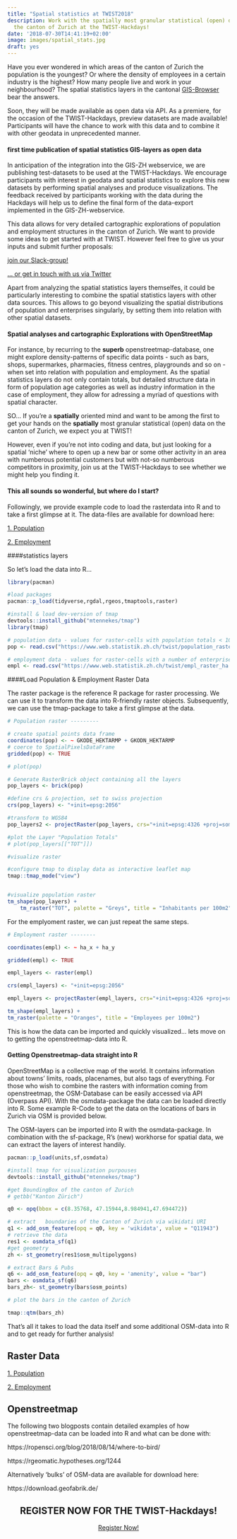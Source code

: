 ```yaml
---
title: "Spatial statistics at TWIST2018"
description: Work with the spatially most granular statistical (open) data on
  the canton of Zurich at the TWIST-Hackdays!
date: '2018-07-30T14:41:19+02:00'
image: images/spatial_stats.jpg
draft: yes
---
```


Have you ever wondered in which areas of the canton of Zurich the population is the youngest? Or where the density of employees in a certain industry is the highest? How many people live and work in your neighbourhood? The spatial statistics layers in the cantonal [GIS-Browser](https://maps.zh.ch/) bear the answers.

Soon, they will be made available as open data via API. As a premiere, for the occasion of the TWIST-Hackdays, preview datasets are made available! Participants will have the chance to work with this data and to combine it with other geodata in unprecedented manner.

#### first time publication of spatial statistics GIS-layers as open data

In anticipation of the integration into the GIS-ZH webservice, we are publishing test-datasets to be used at the TWIST-Hackdays. We encourage participants with interest in geodata and spatial statistics to explore this new datasets by performing spatial analyses and produce visualizations. The feedback received by participants working with the data during the Hackdays will help us to define the final form of the data-export implemented in the GIS-ZH-webservice. 

This data allows for very detailed cartographic explorations of population and employment structures in the canton of Zurich. We want to provide some ideas to get started with at TWIST. However feel free to give us your inputs and submit further proposals:

[join our Slack-group!](https://join.slack.com/t/twist2018/shared_invite/enQtMzkwNzkzNDg1MDkzLTY0ZDFmYWFjODViZmVmNGUyNzBjMDQxYTU3MGEyYmY4YmViYzAzNzA1NTFiMWYyZTAyOWJmYWU2Y2FhZjkwYmM)

[... or get in touch with us via Twitter](https://twitter.com/TWIST2018)

Apart from analyzing the spatial statistics layers themselfes, it could be particularly interesting to combine the spatial statistics layers with other data sources. This allows to go beyond visualizing the spatial distributions of population and enterprises singularly, by setting them into relation with other spatial datasets. 

#### Spatial analyses and cartographic Explorations with OpenStreetMap

For instance, by recurring to the **superb** openstreetmap-database, one might explore density-patterns of specific data points - such as bars, shops, supermarkes, pharmacies, fitness centres, playgrounds and so on - when set into relation with population and employment. As the spatial statistics layers do not only contain totals, but detailed structure data in form of population age categories as well as industry information in the case of employment, they allow for adressing a myriad of questions with spatial character.

SO... If you're a **spatially** oriented mind and want to be among the first to get your hands on the **spatially** most granular statistical (open) data on the canton of Zurich, we expect you at TWIST!

However, even if you're not into coding and data, but just looking for a spatial 'niche' where to open up a new bar or some other activity in an area with numberous potential customers but with not-so numberous competitors in proximity, join us at the TWIST-Hackdays to see whether we might help you finding it.

#### This all sounds so wonderful, but where do I start?

Followingly, we provide example code to load the rasterdata into R and to take a first glimpse at it. The data-files are available for download here:

[1. Population](https://www.web.statistik.zh.ch/twist/population_raster_ha.csv)

[2. Employment](https://www.web.statistik.zh.ch/twist/empl_raster_ha.csv) 

####statistics layers

So let's load the data into R...
```r
library(pacman)

#load packages
pacman::p_load(tidyverse,rgdal,rgeos,tmaptools,raster)

#install & load dev-version of tmap
devtools::install_github("mtennekes/tmap")
library(tmap)

# population data - values for raster-cells with population totals < 10 have been excluded
pop <- read.csv("https://www.web.statistik.zh.ch/twist/population_raster_ha.csv")

# employment data - values for raster-cells with a number of enterprises <= 3 have been excluded
empl <- read.csv("https://www.web.statistik.zh.ch/twist/empl_raster_ha.csv", sep=";")

```

####Load Population & Employment Raster Data

The raster package is the reference R package for raster processing. We can use it to transform the data into R-friendly raster objects. Subsequently, we can use the tmap-package to take a first glimpse at the data. 


```r

# Population raster ---------

# create spatial points data frame
coordinates(pop) <- ~ GKODE_HEKTARMP + GKODN_HEKTARMP
# coerce to SpatialPixelsDataFrame
gridded(pop) <- TRUE

# plot(pop)

# Generate RasterBrick object containing all the layers
pop_layers <- brick(pop)

#define crs & projection, set to swiss projection
crs(pop_layers) <- "+init=epsg:2056" 

#transform to WGS84
pop_layers2 <- projectRaster(pop_layers, crs="+init=epsg:4326 +proj=somerc +lat_0=46.95240555555556 +lon_0=7.439583333333333 +k_0=1 +x_0=2600000 +y_0=1200000 +ellps=bessel +units=m +no_defs")

#plot the Layer "Population Totals"
# plot(pop_layers[["TOT"]])

#visualize raster

#configure tmap to display data as interactive leaflet map
tmap::tmap_mode("view")


#visualize population raster
tm_shape(pop_layers) +
    tm_raster("TOT", palette = "Greys", title = "Inhabitants per 100m2")
```

For the emplyoment raster, we can just repeat the same steps.
  
```r
# Employment raster --------

coordinates(empl) <- ~ ha_x + ha_y

gridded(empl) <- TRUE

empl_layers <- raster(empl)

crs(empl_layers) <- "+init=epsg:2056" 

empl_layers <- projectRaster(empl_layers, crs="+init=epsg:4326 +proj=somerc +lat_0=46.95240555555556 +lon_0=7.439583333333333 +k_0=1 +x_0=2600000 +y_0=1200000 +ellps=bessel +units=m +no_defs")

tm_shape(empl_layers) +
tm_raster(palette = "Oranges", title = "Employees per 100m2")

```
This is how the data can be imported and quickly visualized... lets move on to getting the openstreetmap-data into R.
      
#### Getting Openstreetmap-data straight into R

OpenStreetMap is a collective map of the world. It contains information about towns’ limits, roads, placenames, but also tags of everything. For those who wish to combine the rasters with information coming from openstreetmap, the OSM-Database can be easily accessed via API (Overpass API). With the osmdata-package the data can be loaded directly into R. Some example R-Code to get the data on the locations of bars in Zurich via OSM is provided below. 

The OSM-layers can be imported into R with the osmdata-package. In combination with the sf-package, R's (new) workhorse for spatial data, we can extract the layers of interest handily.

```r

pacman::p_load(units,sf,osmdata)

#install tmap for visualization purpouses
devtools::install_github("mtennekes/tmap")

#get BoundingBox of the canton of Zurich
# getbb("Kanton Zürich")

q0 <- opq(bbox = c(8.35768, 47.15944,8.984941,47.694472))

# extract	boundaries of the Canton of Zurich via wikidati URI
q1 <- add_osm_feature(opq = q0, key = 'wikidata', value = "Q11943")
# retrieve the data
res1 <- osmdata_sf(q1)
#get geometry
zh <- st_geometry(res1$osm_multipolygons)

# extract Bars & Pubs
q6 <- add_osm_feature(opq = q0, key = 'amenity', value = "bar")
bars <- osmdata_sf(q6)
bars_zh<- st_geometry(bars$osm_points)

# plot the bars in the canton of Zurich

tmap::qtm(bars_zh)

```

That's all it takes to load the data itself and some additional OSM-data into R and to get ready for further analysis!

## Raster Data

[1. Population](https://www.web.statistik.zh.ch/twist/population_raster_ha.csv)   

[2. Employment](https://www.web.statistik.zh.ch/twist/empl_raster_ha.csv) 

## Openstreetmap

The following two blogposts contain detailed examples of how openstreetmap-data can be loaded into R and what can be done with:

https://ropensci.org/blog/2018/08/14/where-to-bird/

https://rgeomatic.hypotheses.org/1244


Alternatively 'bulks' of OSM-data are available for download here:

https://download.geofabrik.de/ 


 
<center><h2>REGISTER NOW FOR THE TWIST-Hackdays!</h2></center>

<center><a target="_blank" href="https://www.eventbrite.de/e/twist-2018-tickets-44099503803" class="button back alt2">Register Now!</a></center>


